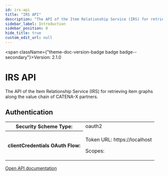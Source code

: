 ```yaml
---
id: irs-api
title: "IRS API"
description: "The API of the Item Relationship Service (IRS) for retrieving item graphs along the value chain of CATENA-X partners."
sidebar_label: Introduction
sidebar_position: 0
hide_title: true
custom_edit_url: null
---
```



<span className={"theme-doc-version-badge badge badge--secondary"}>Version: 2.1.0</span>

# IRS API



The API of the Item Relationship Service (IRS) for retrieving item graphs along the value chain of CATENA-X partners.

<div style={{"marginBottom":"2rem"}}><h2 id={"authentication"} style={{"marginBottom":"1rem"}}>Authentication</h2><Tabs><TabItem label={"O Auth2"} value={"oAuth2"}><div><table><tbody><tr><th>Security Scheme Type:</th><td>oauth2</td></tr><tr><th>clientCredentials OAuth Flow:</th><td><p>Token URL: https://localhost</p><span>Scopes:</span><ul></ul></td></tr></tbody></table></div></TabItem></Tabs></div>

<div style={{"marginBottom":"2rem"}}><a href="https://raw.githubusercontent.com/eclipse-tractusx/item-relationship-service/4.5.2/docs/src/api/irs-api.yaml" id={"swagger"} style={{"marginBottom":"1rem"}}>Open API documentation</a></div>
